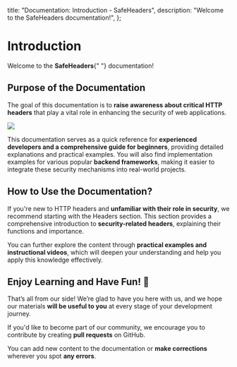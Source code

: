 

  title: "Documentation: Introduction - SafeHeaders",
  description: "Welcome to the SafeHeaders documentation!",
};

# Introduction

Welcome to the **Safe**<span className="text-cyan-400">**Headers**</span>{" "}
documentation!

<Divider className="my-5 !border-zinc-800" />

## Purpose of the Documentation

The goal of this documentation is to **raise awareness about critical HTTP headers** that play a vital role in enhancing the security of web applications.

<img
  className="pointer-events-none w-full select-none overflow-hidden rounded-lg"
  src="https://images-wixmp-ed30a86b8c4ca887773594c2.wixmp.com/f/9100d753-02ac-4ed8-ac98-5e45d6deecad/dgyru01-5e888ff2-3a4f-4896-ab97-fed4177c5f1c.gif?token=eyJ0eXAiOiJKV1QiLCJhbGciOiJIUzI1NiJ9.eyJzdWIiOiJ1cm46YXBwOjdlMGQxODg5ODIyNjQzNzNhNWYwZDQxNWVhMGQyNmUwIiwiaXNzIjoidXJuOmFwcDo3ZTBkMTg4OTgyMjY0MzczYTVmMGQ0MTVlYTBkMjZlMCIsIm9iaiI6W1t7InBhdGgiOiJcL2ZcLzkxMDBkNzUzLTAyYWMtNGVkOC1hYzk4LTVlNDVkNmRlZWNhZFwvZGd5cnUwMS01ZTg4OGZmMi0zYTRmLTQ4OTYtYWI5Ny1mZWQ0MTc3YzVmMWMuZ2lmIn1dXSwiYXVkIjpbInVybjpzZXJ2aWNlOmZpbGUuZG93bmxvYWQiXX0.bDfmJW7SWxMXPv2ZRKwqk7FfJlG42WkopX62EizSx3k"
/>

This documentation serves as a quick reference for **experienced developers and a comprehensive guide for beginners**, providing detailed explanations and practical examples. You will also find implementation examples for various popular **backend frameworks**, making it easier to integrate these security mechanisms into real-world projects.

<Divider className="my-5 !border-zinc-800" />

## How to Use the Documentation?

If you're new to HTTP headers and **unfamiliar with their role in security**, we recommend starting with the <Link href="/docs/headers">Headers</Link> section. This section provides a comprehensive introduction to **security-related headers**, explaining their functions and importance.

You can further explore the content through **practical examples and instructional videos**, which will deepen your understanding and help you apply this knowledge effectively.

<Divider className="my-5 !border-zinc-800" />

## Enjoy Learning and Have Fun! 🎉

That’s all from our side! We’re glad to have you here with us, and we hope our materials **will be useful to you** at every stage of your development journey.

If you'd like to become part of our community, we encourage you to contribute by creating **pull requests** on GitHub.

You can add new content to the documentation or **make corrections** wherever you spot **any errors**.
